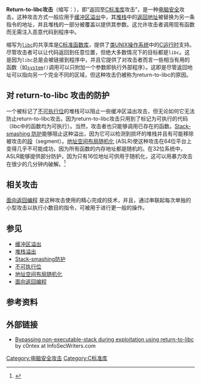 {{TA
|G1=IT
}}


{{校对翻译}}
'''Return-to-libc攻击'''（缩写：{{lang|en|ret2libc}}），即“返回至[[C标准库|C标准库]]攻击”，是一种[[电脑安全|电脑安全]]攻击。这种攻击方式一般应用于[[缓冲区溢出|缓冲区溢出]]中，其[[堆栈|堆栈]]中的[[返回地址|返回地址]]被替换为另一条指令的地址，并且堆栈的一部分被覆盖以提供其参数。这允许攻击者调用现有函数而无需注入恶意代码到程序中。

缩写为<code>[[libc|libc]]</code>的共享库是[[C标准函数库|C标准函数库]]，提供了[[类UNIX|类UNIX]][[操作系统|操作系统]]中的[[C运行时|C运行时]]支持。尽管攻击者可以让代码返回到任意位置，但绝大多数情况下的目标都是<code>libc</code>。这是因为<code>libc</code>总是会被链接到程序中，并且它提供了对攻击者而言一些相当有用的函数（如<code>[[system_(C_standard_library)|system]]()</code>调用可以只附加一个参数即执行外部程序）。这即是尽管返回地址可以指向另一个完全不同的区域，但这种攻击仍被称为return-to-libc的原因。

==对 return-to-libc 攻击的防护==

一个被标记了[[NX位|不可执行位]]的堆栈可以阻止一些缓冲区溢出攻击，但无论如何它无法防止return-to-libc攻击。因为return-to-libc攻击只用到了标记为可执行的代码（libc中的函数均为可执行）。当然，攻击者也只能够调用已存在的函数。[[Stack-smashing_防护|Stack-smashing 防护]]能够阻止这种溢出，因为它可以检测到损坏的堆栈并且有可能移除被攻击的[[X86記憶體區段|段]]（segment）。[[地址空间布局随机化|地址空间布局随机化]] (ASLR)使这种攻击在64位平台上变得几乎不可能成功，因为所有函数的内存地址都是随机的。在32位系统中，ASLR能够提供部分防护，因为只有16位地址可供用于随机化，这可以用暴力攻击在很少的几分钟内破解。<ref>{{cite conference |last=Shacham |first=Hovav |coauthors=Page, Matthew; Pfaff, Ben; Goh, Eu-Jin; Modadugu, Nagendra; and Boneh, Dan |url=http://www.stanford.edu/~blp/papers/asrandom.pdf |title=On the Effectiveness of Address-Space Randomization |booktitle=Proceedings of Computer and Communications Security (CCS'04), October 25–29, 2004, Washington (DC) |access-date=2011-07-22 |archive-date=2011-09-15 |archive-url=https://web.archive.org/web/20110915204131/http://www.stanford.edu/~blp/papers/asrandom.pdf |dead-url=no }}</ref>

== 相关攻击 ==
[[面向返回编程|面向返回编程]] 是这种攻击使用的精心完成的技术，并且，通过串联起每次单独的小型攻击以执行小数目的指令，可被用于进行更一般的操作。

==参见==

* [[缓冲区溢出|缓冲区溢出]]
* [[堆栈溢出|堆栈溢出]]
* [[Stack-smashing防护|Stack-smashing防护]]
* [[NX位|不可执行位]]
* [[地址空间布局随机化|地址空间布局随机化]]
* [[面向返回编程|面向返回编程]]

==参考资料==

{{reflist}}

==外部链接==
* [http://www.infosecwriters.com/text_resources/pdf/return-to-libc.pdf Bypassing non-executable-stack during exploitation using return-to-libc]{{Wayback|url=http://www.infosecwriters.com/text_resources/pdf/return-to-libc.pdf |date=20110725175932 }} by c0ntex at InfoSecWriters.com

[[Category:电脑安全攻击|Category:电脑安全攻击]]
[[Category:C标准库|Category:C标准库]]